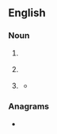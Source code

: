 {{also|Mdm}}
{{wikipedia}}
==English==

===Noun===
{{en-noun|~}}

# {{lb|en|computing}} {{initialism of|en|master data management}}
# {{lb|en|electronics}} {{initialism of|en|[[multiplexer]]-[[demultiplexer]]}}
# {{lb|en|medical coding}} {{initialism of|en|[[medical]] [[decision]] [[making]]}}
#* {{quote-book|en|title=Practical E/M: Documentation and Coding Solutions for Quality Patient Care|passage=Next, a comprehensive list of instructions is provided for determining the extent of medical history obtained, the extent of examination performed, and the complexity of '''MDM''' involved in each specific patient encounter.|year=2006|author=Stephen R. Levinson|page=40|isbn=1579477461|pageurl=https://archive.org/details/practicalemdocum0000levi/page/40|chapter=Features of the E/M Coding System and the ''Documentation Guidelines''<!--italics in the original-->|chapterurl=https://archive.org/details/practicalemdocum0000levi/page/35|publisher=American Medical Association|url=https://archive.org/details/practicalemdocum0000levi}}

===Anagrams===
* {{anagrams|en|a=dmm|DMM|MMD}}